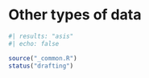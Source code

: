 # Other types of data {#import-other}

::: status
```r
#| results: "asis"
#| echo: false

source("_common.R")
status("drafting")
```
:::

<!--# TO DO: Write chapter. -->
